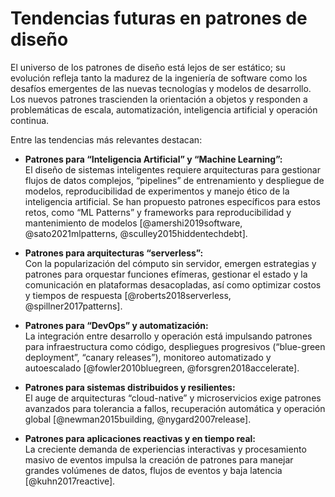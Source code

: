 # Tendencias futuras en patrones de diseño

El universo de los patrones de diseño está lejos de ser estático; su evolución refleja tanto la madurez de la ingeniería de software como los desafíos emergentes de las nuevas tecnologías y modelos de desarrollo. Los nuevos patrones trascienden la orientación a objetos y responden a problemáticas de escala, automatización, inteligencia artificial y operación continua.

Entre las tendencias más relevantes destacan:

- **Patrones para "Inteligencia Artificial" y "Machine Learning":**  
  El diseño de sistemas inteligentes requiere arquitecturas para gestionar flujos de datos complejos, "pipelines" de entrenamiento y despliegue de modelos, reproducibilidad de experimentos y manejo ético de la inteligencia artificial. Se han propuesto patrones específicos para estos retos, como "ML Patterns" y frameworks para reproducibilidad y mantenimiento de modelos [@amershi2019software, @sato2021mlpatterns, @sculley2015hiddentechdebt].

- **Patrones para arquitecturas "serverless":**  
  Con la popularización del cómputo sin servidor, emergen estrategias y patrones para orquestar funciones efímeras, gestionar el estado y la comunicación en plataformas desacopladas, así como optimizar costos y tiempos de respuesta [@roberts2018serverless, @spillner2017patterns].

- **Patrones para "DevOps" y automatización:**  
  La integración entre desarrollo y operación está impulsando patrones para infraestructura como código, despliegues progresivos ("blue-green deployment", "canary releases"), monitoreo automatizado y autoescalado [@fowler2010bluegreen, @forsgren2018accelerate].

- **Patrones para sistemas distribuidos y resilientes:**  
  El auge de arquitecturas "cloud-native" y microservicios exige patrones avanzados para tolerancia a fallos, recuperación automática y operación global [@newman2015building, @nygard2007release].

- **Patrones para aplicaciones reactivas y en tiempo real:**  
  La creciente demanda de experiencias interactivas y procesamiento masivo de eventos impulsa la creación de patrones para manejar grandes volúmenes de datos, flujos de eventos y baja latencia [@kuhn2017reactive].